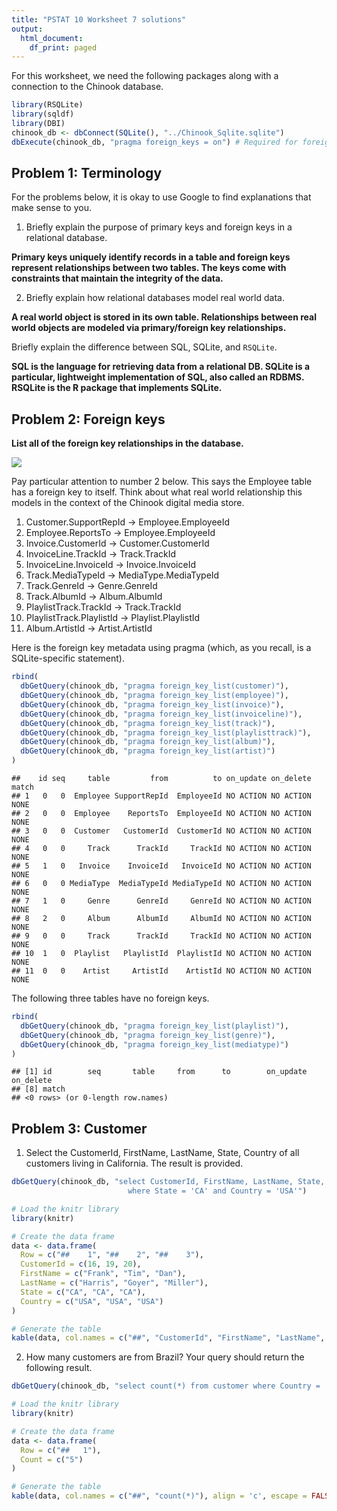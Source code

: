 ```yaml
---
title: "PSTAT 10 Worksheet 7 solutions"
output:
  html_document:
    df_print: paged
---
```


For this worksheet, we need the following packages along with a connection to the Chinook database.

```r
library(RSQLite)
library(sqldf)
library(DBI)
chinook_db <- dbConnect(SQLite(), "../Chinook_Sqlite.sqlite")
dbExecute(chinook_db, "pragma foreign_keys = on") # Required for foreign-key support
```

## Problem 1: Terminology

For the problems below, it is okay to use Google to find explanations that make sense to you.

1.  Briefly explain the purpose of primary keys and foreign keys in a relational database.

**Primary keys uniquely identify records in a table and foreign keys represent relationships between two tables. The keys come with constraints that maintain the integrity of the data.**

2.  Briefly explain how relational databases model real world data.

**A real world object is stored in its own table. Relationships between real world objects are modeled via primary/foreign key relationships.**

Briefly explain the difference between SQL, SQLite, and `RSQLite`.

**SQL is the language for retrieving data from a relational DB. SQLite is a particular, lightweight implementation of SQL, also called an RDBMS. RSQLite is the R package that implements SQLite.**

## Problem 2: Foreign keys

**List all of the foreign key relationships in the database.**

![](chinook.png)

Pay particular attention to number 2 below. This says the Employee table has a foreign key to itself. Think about what real world relationship this models in the context of the Chinook digital media store.

1.  Customer.SupportRepId -\> Employee.EmployeeId
2.  Employee.ReportsTo -\> Employee.EmployeeId
3.  Invoice.CustomerId -\> Customer.CustomerId
4.  InvoiceLine.TrackId -\> Track.TrackId
5.  InvoiceLine.InvoiceId -\> Invoice.InvoiceId
6.  Track.MediaTypeId -\> MediaType.MediaTypeId
7.  Track.GenreId -\> Genre.GenreId
8.  Track.AlbumId -\> Album.AlbumId
9.  PlaylistTrack.TrackId -\> Track.TrackId
10. PlaylistTrack.PlaylistId -\> Playlist.PlaylistId
11. Album.ArtistId -\> Artist.ArtistId

Here is the foreign key metadata using pragma (which, as you recall, is a SQLite-specific statement).

```r
rbind(
  dbGetQuery(chinook_db, "pragma foreign_key_list(customer)"),
  dbGetQuery(chinook_db, "pragma foreign_key_list(employee)"),
  dbGetQuery(chinook_db, "pragma foreign_key_list(invoice)"),
  dbGetQuery(chinook_db, "pragma foreign_key_list(invoiceline)"),
  dbGetQuery(chinook_db, "pragma foreign_key_list(track)"),
  dbGetQuery(chinook_db, "pragma foreign_key_list(playlisttrack)"),
  dbGetQuery(chinook_db, "pragma foreign_key_list(album)"),
  dbGetQuery(chinook_db, "pragma foreign_key_list(artist)")
)
```

```         
##    id seq     table         from          to on_update on_delete match
## 1   0   0  Employee SupportRepId  EmployeeId NO ACTION NO ACTION  NONE
## 2   0   0  Employee    ReportsTo  EmployeeId NO ACTION NO ACTION  NONE
## 3   0   0  Customer   CustomerId  CustomerId NO ACTION NO ACTION  NONE
## 4   0   0     Track      TrackId     TrackId NO ACTION NO ACTION  NONE
## 5   1   0   Invoice    InvoiceId   InvoiceId NO ACTION NO ACTION  NONE
## 6   0   0 MediaType  MediaTypeId MediaTypeId NO ACTION NO ACTION  NONE
## 7   1   0     Genre      GenreId     GenreId NO ACTION NO ACTION  NONE
## 8   2   0     Album      AlbumId     AlbumId NO ACTION NO ACTION  NONE
## 9   0   0     Track      TrackId     TrackId NO ACTION NO ACTION  NONE
## 10  1   0  Playlist   PlaylistId  PlaylistId NO ACTION NO ACTION  NONE
## 11  0   0    Artist     ArtistId    ArtistId NO ACTION NO ACTION  NONE
```

The following three tables have no foreign keys.

```r
rbind(
  dbGetQuery(chinook_db, "pragma foreign_key_list(playlist)"),
  dbGetQuery(chinook_db, "pragma foreign_key_list(genre)"),
  dbGetQuery(chinook_db, "pragma foreign_key_list(mediatype)")
)
```

```         
## [1] id        seq       table     from      to        on_update on_delete
## [8] match    
## <0 rows> (or 0-length row.names)
```

## Problem 3: Customer

1.  Select the CustomerId, FirstName, LastName, State, Country of all customers living in California. The result is provided.

```r
dbGetQuery(chinook_db, "select CustomerId, FirstName, LastName, State, Country from customer
                          where State = 'CA' and Country = 'USA'")
```

```r
# Load the knitr library
library(knitr)

# Create the data frame
data <- data.frame(
  Row = c("##    1", "##    2", "##    3"),
  CustomerId = c(16, 19, 20),
  FirstName = c("Frank", "Tim", "Dan"),
  LastName = c("Harris", "Goyer", "Miller"),
  State = c("CA", "CA", "CA"),
  Country = c("USA", "USA", "USA")
)

# Generate the table
kable(data, col.names = c("##", "CustomerId", "FirstName", "LastName", "State", "Country"), align = 'c')
```

2.  How many customers are from Brazil? Your query should return the following result.

```r
dbGetQuery(chinook_db, "select count(*) from customer where Country = 'Brazil'")
```

```r
# Load the knitr library
library(knitr)

# Create the data frame
data <- data.frame(
  Row = c("##   1"),
  Count = c("5")
)

# Generate the table
kable(data, col.names = c("##", "count(*)"), align = 'c', escape = FALSE)
```
